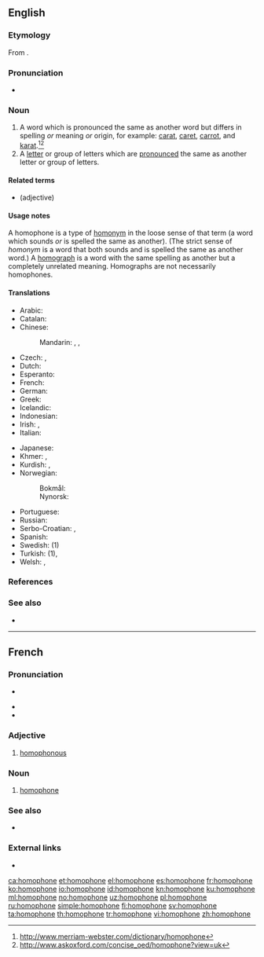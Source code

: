 ==English==
{{wikipedia}}

===Etymology===
From {{confix|homo|phone|lang=en}}.

===Pronunciation===
* {{audio|en-us-homophone.ogg|Audio (US)|lang=en}}

===Noun===
{{en-noun}}

# A word which is pronounced the same as another word but differs in spelling ''or'' meaning ''or'' origin, for example: [[carat]], [[caret]], [[carrot]], and [[karat]].<ref>http://www.merriam-webster.com/dictionary/homophone</ref><ref>http://www.askoxford.com/concise_oed/homophone?view=uk</ref>
# A [[letter]] or group of letters which are [[pronounced]] the same as another letter or group of letters.

====Related terms====
* {{l|en|homophonous}} (adjective)

====Usage notes====
A homophone is a type of [[homonym]] in the loose sense of that term (a word which sounds ''or'' is spelled the same as another). (The strict sense of ''homonym'' is a word that both sounds and is spelled the same as another word.) A [[homograph]] is a word with the same spelling as another but a completely unrelated meaning. Homographs are not necessarily homophones.

====Translations====
{{trans-top|words with the same pronunciation}}
* Arabic: {{t|ar|لَفْظَة مُتَجَانِسَة|f|tr=lafẓa mutajānisa}}
* Catalan: {{t+|ca|homòfon}}
* Chinese:
*: Mandarin: {{t+|cmn|同音詞|sc=Hani}}, {{t+|cmn|同音词|tr=tóngyīncí|sc=Hani}}, {{qualifier|of Chinese characters}} {{t+|cmn|同音字|tr=tóngyīnzì|sc=Hani}}
* Czech: {{t+|cs|homofon|m}}, {{t|cs|homofonum|n}}
* Dutch: {{t+|nl|homofoon|m}}
* Esperanto: {{t|eo|homofono}}
* French: {{t+|fr|homophone|m}}
* German: {{t+|de|Homophon|n}}
* Greek: {{t+|el|ομόφωνος|m}}
* Icelandic: {{t|is|samhljóma orð|n-p}}
* Indonesian: {{t+|id|homofon}}
* Irish: {{t|ga|homafón|m}}, {{t|ga|téarma comhfhuaimneach|m}}
* Italian: {{t|it|omofono|m}}
{{trans-mid}}
* Japanese: {{t|ja|同音語|tr=どうおんご, dōongo}}
* Khmer: {{t|km|សូរដូច|tr=soo dooc|sc=Khmr}}, {{t|km|កល្បសព្ទ|sc=Khmr|tr=kɑlpa’sap}}
* Kurdish: {{t+|ku|hevdeng}}, {{t+|ku|homofon}}
* Norwegian:
*: Bokmål: {{t+|nb|homofon|m}}
*: Nynorsk: {{t|nn|homofon|m}}
* Portuguese: {{t+|pt|homófono|m}}
* Russian: {{t+|ru|омофо́н|m}}
* Serbo-Croatian: {{t+|sh|homofon|m}}, {{t+|sh|istozvučnica|f}}
* Spanish: {{t+|es|homófono|m}}
* Swedish: {{t+|sv|homofon|c}} (1)
* Turkish: {{t|tr|sesteş kelime}} (1), {{t+|tr|sesteş}}
* Welsh: {{t|cy|cyfunsain|m}}, {{t|cy|homoffon|m}}
{{trans-bottom}}

===References===
<references/>

===See also===
{{nyms|en}}
* {{l|en|Appendix:English dialect-independent homophones}}

----

==French==

===Pronunciation===
* {{fr-muteh}} {{IPA|/ɔmɔfɔn/|lang=fr}}
* {{rhymes|ɔn|lang=fr}}
* {{homophones|homophones|lang=fr}}

===Adjective===
{{fr-adj}}

# [[homophonous]]

===Noun===
{{fr-noun|m}}

# [[#English|homophone]]

===See also===
* {{projectlink|wikipedia|Homophone|lang=fr}}

===External links===
* {{R:TLFi}}

[[ca:homophone]]
[[et:homophone]]
[[el:homophone]]
[[es:homophone]]
[[fr:homophone]]
[[ko:homophone]]
[[io:homophone]]
[[id:homophone]]
[[kn:homophone]]
[[ku:homophone]]
[[ml:homophone]]
[[no:homophone]]
[[uz:homophone]]
[[pl:homophone]]
[[ru:homophone]]
[[simple:homophone]]
[[fi:homophone]]
[[sv:homophone]]
[[ta:homophone]]
[[th:homophone]]
[[tr:homophone]]
[[vi:homophone]]
[[zh:homophone]]